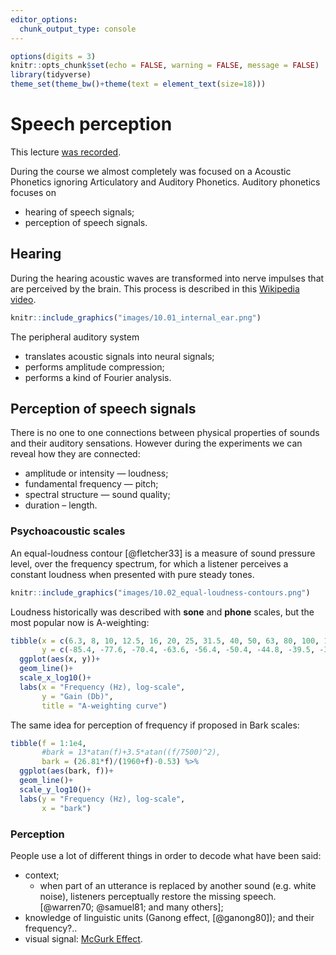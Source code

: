 ```yaml
---
editor_options: 
  chunk_output_type: console
---
```


```r
options(digits = 3)
knitr::opts_chunk$set(echo = FALSE, warning = FALSE, message = FALSE)
library(tidyverse)
theme_set(theme_bw()+theme(text = element_text(size=18)))
```

# Speech perception

This lecture [was recorded](https://youtu.be/LEVN7V9Fiis).

During the course we almost completely was focused on a Acoustic Phonetics ignoring Articulatory and Auditory Phonetics. Auditory phonetics focuses on

* hearing of speech signals;
* perception of speech signals.

## Hearing

During the hearing acoustic waves are transformed into nerve impulses that are perceived by the brain. This process is described in this [Wikipedia video](https://commons.wikimedia.org/w/index.php?title=File%3AJourney_of_Sound_to_the_Brain.ogv).

```r
knitr::include_graphics("images/10.01_internal_ear.png")
```

The peripheral auditory system

* translates acoustic signals into neural signals;
* performs amplitude compression;
* performs a kind of Fourier analysis.

## Perception of speech signals

There is no one to one connections between physical properties of sounds and their auditory sensations. However during the experiments we can reveal how they are connected:

* amplitude or intensity --- loudness;
* fundamental frequency --- pitch;
* spectral structure --- sound quality;
* duration -- length.

### Psychoacoustic scales

An equal-loudness contour [@fletcher33] is a measure of sound pressure level, over the frequency spectrum, for which a listener perceives a constant loudness when presented with pure steady tones.

```r
knitr::include_graphics("images/10.02_equal-loudness-contours.png")
```

Loudness historically was described with **sone** and **phone** scales, but the most popular now is A-weighting:

```r
tibble(x = c(6.3, 8, 10, 12.5, 16, 20, 25, 31.5, 40, 50, 63, 80, 100, 125, 160, 200, 250, 315, 400, 500, 630, 800, 1000, 1250, 1600, 2000, 2500, 3150, 4000, 5000, 6300, 8000, 10000, 12500, 16000, 20000),
       y = c(-85.4, -77.6, -70.4, -63.6, -56.4, -50.4, -44.8, -39.5, -34.5, -30.3, -26.2, -22.4, -19.1, -16.2, -13.2, -10.8, -8.7, -6.6, -4.8, -3.2, -1.9, -0.8, 0, 0.6, 1, 1.2, 1.3, 1.2, 1, 0.6, -0.1, -1.1, -2.5, -4.3, -6.7, -9.3)) %>% 
  ggplot(aes(x, y))+
  geom_line()+
  scale_x_log10()+
  labs(x = "Frequency (Hz), log-scale",
       y = "Gain (Db)",
       title = "A-weighting curve")
```

The same idea for perception of frequency if proposed in Bark scales:

```r
tibble(f = 1:1e4,
       #bark = 13*atan(f)+3.5*atan((f/7500)^2),
       bark = (26.81*f)/(1960+f)-0.53) %>% 
  ggplot(aes(bark, f))+
  geom_line()+
  scale_y_log10()+
  labs(y = "Frequency (Hz), log-scale",
       x = "bark")
```

### Perception

People use a lot of different things in order to decode what have been said:

* context;
  * when part of an utterance is replaced by another sound (e.g. white noise), listeners perceptually restore the missing speech. [@warren70; @samuel81; and many others];
* knowledge of linguistic units (Ganong effect, [@ganong80]); and their frequency?..
* visual signal: [McGurk Effect](https://www.youtube.com/watch?v=PWGeUztTkRA).
